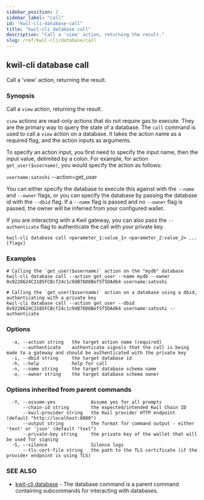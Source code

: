 ```yaml
---
sidebar_position: 2
sidebar_label: "call"
id: "kwil-cli-database-call"
title: "kwil-cli database call"
description: "Call a 'view' action, returning the result."
slug: /ref/kwil-cli/database/call
---
```


## kwil-cli database call

Call a 'view' action, returning the result.

### Synopsis

Call a `view` action, returning the result.
	
`view` actions are read-only actions that do not require gas to execute.  They are
the primary way to query the state of a database. The `call` command is used to call
a `view` action on a database.  It takes the action name as a required flag, and the
action inputs as arguments.

To specify an action input, you first need to specify the input name, then the input value, delimited by a colon.
For example, for action `get_user($username)`, you would specify the action as follows:

`username:satoshi` --action=get_user

You can either specify the database to execute this against with the `--name` and `--owner` 
flags, or you can specify the database by passing the database id with the `--dbid` flag.  If a `--name`
flag is passed and no `--owner` flag is passed, the owner will be inferred from your configured wallet.

If you are interacting with a Kwil gateway, you can also pass the `--authenticate` flag to authenticate the call with your private key.

```
kwil-cli database call <parameter_1:value_1> <parameter_2:value_2> ... [flags]
```

### Examples

```
# Calling the `get_user($username)` action on the "mydb" database
kwil-cli database call --action get_user --name mydb --owner 0x9228624C3185FCBcf24c1c9dB76D8Bef5f5DAd64 username:satoshi

# Calling the `get_user($username)` action on a database using a dbid, authenticating with a private key
kwil-cli database call --action get_user --dbid 0x9228624C3185FCBcf24c1c9dB76D8Bef5f5DAd64 username:satoshi --authenticate
```

### Options

```
  -a, --action string   the target action name (required)
      --authenticate    authenticate signals that the call is being made to a gateway and should be authenticated with the private key
  -i, --dbid string     the target database id
  -h, --help            help for call
  -n, --name string     the target database schema name
  -o, --owner string    the target database schema owner
```

### Options inherited from parent commands

```
  -Y, --assume-yes             Assume yes for all prompts
      --chain-id string        the expected/intended Kwil Chain ID
      --kwil-provider string   the Kwil provider HTTP endpoint (default "http://localhost:8080")
      --output string          the format for command output - either 'text' or 'json' (default "text")
      --private-key string     the private key of the wallet that will be used for signing
  -S, --silence                Silence logs
      --tls-cert-file string   the path to the TLS certificate (if the provider endpoint is using TLS)
```

### SEE ALSO

* [kwil-cli database](/docs/ref/kwil-cli/database)	 - The database command is a parent command containing subcommands for interacting with databases.

